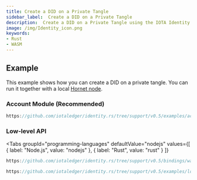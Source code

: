 ```yaml
---
title: Create a DID on a Private Tangle
sidebar_label:  Create a DID on a Private Tangle
description:  Create a DID on a Private Tangle using the IOTA Identity Rust Library or its WASM binding
image: /img/Identity_icon.png
keywords:
- Rust
- WASM
---
```


## Example

This example shows how you can create a DID on a private tangle. You can run it together with a local [Hornet node](https://wiki.iota.org/hornet/welcome).

### Account Module (Recommended)


```rust reference
https://github.com/iotaledger/identity.rs/tree/support/v0.5/examples/account/config.rs
```

### Low-level API


<Tabs
    groupId="programming-languages"
    defaultValue="nodejs"
    values={[
        { label: "Node.js", value: "nodejs" },
        { label: "Rust", value: "rust" }
    ]}
>
<TabItem value="nodejs">

```ts reference
https://github.com/iotaledger/identity.rs/tree/support/v0.5/bindings/wasm/examples/src/private_tangle.js
```

</TabItem>
<TabItem value="rust">

```rust reference
https://github.com/iotaledger/identity.rs/tree/support/v0.5/examples/low-level-api/private_tangle.rs
```

</TabItem>
</Tabs>
